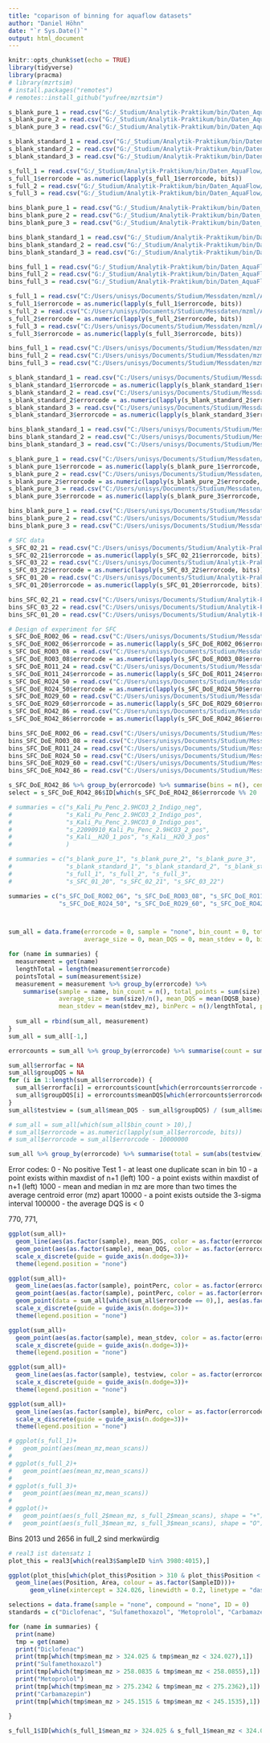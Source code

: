 ```yaml
---
title: "coparison of binning for aquaflow datasets"
author: "Daniel Höhn"
date: "`r Sys.Date()`"
output: html_document
---
```


```r
knitr::opts_chunk$set(echo = TRUE)
library(tidyverse)
library(pracma)
# library(mzrtsim)
# install.packages("remotes")
# remotes::install_github("yufree/mzrtsim")
```

```r
s_blank_pure_1 = read.csv("G:/_Studium/Analytik-Praktikum/bin/Daten_AquaFlow/210229_Blank1_summary.csv")
s_blank_pure_2 = read.csv("G:/_Studium/Analytik-Praktikum/bin/Daten_AquaFlow/210229_Blank2_summary.csv")
s_blank_pure_3 = read.csv("G:/_Studium/Analytik-Praktikum/bin/Daten_AquaFlow/210229_Blank3_summary.csv")

s_blank_standard_1 = read.csv("G:/_Studium/Analytik-Praktikum/bin/Daten_AquaFlow/210229_Blank_SW_MI_I_1_pos_summary.csv")
s_blank_standard_2 = read.csv("G:/_Studium/Analytik-Praktikum/bin/Daten_AquaFlow/210229_Blank_SW_MI_I_2_pos_summary.csv")
s_blank_standard_3 = read.csv("G:/_Studium/Analytik-Praktikum/bin/Daten_AquaFlow/210229_Blank_SW_MI_I_3_pos_summary.csv")

s_full_1 = read.csv("G:/_Studium/Analytik-Praktikum/bin/Daten_AquaFlow/210229_C1_S1_W_MI_1_pos_summary.csv")
s_full_1$errorcode = as.numeric(lapply(s_full_1$errorcode, bits))
s_full_2 = read.csv("G:/_Studium/Analytik-Praktikum/bin/Daten_AquaFlow/210229_C1_S1_W_MI_2_pos_summary.csv")
s_full_3 = read.csv("G:/_Studium/Analytik-Praktikum/bin/Daten_AquaFlow/210229_C1_S1_W_MI_3_pos_summary.csv")

bins_blank_pure_1 = read.csv("G:/_Studium/Analytik-Praktikum/bin/Daten_AquaFlow/210229_Blank1_selectBins_full.csv")
bins_blank_pure_2 = read.csv("G:/_Studium/Analytik-Praktikum/bin/Daten_AquaFlow/210229_Blank2_selectBins_full.csv")
bins_blank_pure_3 = read.csv("G:/_Studium/Analytik-Praktikum/bin/Daten_AquaFlow/210229_Blank3_selectBins_full.csv")

bins_blank_standard_1 = read.csv("G:/_Studium/Analytik-Praktikum/bin/Daten_AquaFlow/210229_Blank_SW_MI_I_1_pos_selectBins_full.csv")
bins_blank_standard_2 = read.csv("G:/_Studium/Analytik-Praktikum/bin/Daten_AquaFlow/210229_Blank_SW_MI_I_2_pos_selectBins_full.csv")
bins_blank_standard_3 = read.csv("G:/_Studium/Analytik-Praktikum/bin/Daten_AquaFlow/210229_Blank_SW_MI_I_3_pos_selectBins_full.csv")

bins_full_1 = read.csv("G:/_Studium/Analytik-Praktikum/bin/Daten_AquaFlow/210229_C1_S1_W_MI_1_pos_selectBins_full.csv")
bins_full_2 = read.csv("G:/_Studium/Analytik-Praktikum/bin/Daten_AquaFlow/210229_C1_S1_W_MI_2_pos_selectBins_full.csv")
bins_full_3 = read.csv("G:/_Studium/Analytik-Praktikum/bin/Daten_AquaFlow/210229_C1_S1_W_MI_3_pos_selectBins_full.csv")

```

```r
s_full_1 = read.csv("C:/Users/unisys/Documents/Studium/Messdaten/mzml/AquaFlow_MS1/210229_C1_S1_W_MI_1_pos_summary.csv")
s_full_1$errorcode = as.numeric(lapply(s_full_1$errorcode, bits))
s_full_2 = read.csv("C:/Users/unisys/Documents/Studium/Messdaten/mzml/AquaFlow_MS1/210229_C1_S1_W_MI_2_pos_summary.csv")
s_full_2$errorcode = as.numeric(lapply(s_full_2$errorcode, bits))
s_full_3 = read.csv("C:/Users/unisys/Documents/Studium/Messdaten/mzml/AquaFlow_MS1/210229_C1_S1_W_MI_3_pos_summary.csv")
s_full_3$errorcode = as.numeric(lapply(s_full_3$errorcode, bits))

bins_full_1 = read.csv("C:/Users/unisys/Documents/Studium/Messdaten/mzml/AquaFlow_MS1/210229_C1_S1_W_MI_1_pos_selectBins_full.csv")
bins_full_2 = read.csv("C:/Users/unisys/Documents/Studium/Messdaten/mzml/AquaFlow_MS1/210229_C1_S1_W_MI_2_pos_selectBins_full.csv")
bins_full_3 = read.csv("C:/Users/unisys/Documents/Studium/Messdaten/mzml/AquaFlow_MS1/210229_C1_S1_W_MI_3_pos_selectBins_full.csv")

s_blank_standard_1 = read.csv("C:/Users/unisys/Documents/Studium/Messdaten/mzml/AquaFlow_MS1/210229_Blank_SW_MI_I_1_pos_summary.csv")
s_blank_standard_1$errorcode = as.numeric(lapply(s_blank_standard_1$errorcode, bits))
s_blank_standard_2 = read.csv("C:/Users/unisys/Documents/Studium/Messdaten/mzml/AquaFlow_MS1/210229_Blank_SW_MI_I_2_pos_summary.csv")
s_blank_standard_2$errorcode = as.numeric(lapply(s_blank_standard_2$errorcode, bits))
s_blank_standard_3 = read.csv("C:/Users/unisys/Documents/Studium/Messdaten/mzml/AquaFlow_MS1/210229_Blank_SW_MI_I_3_pos_summary.csv")
s_blank_standard_3$errorcode = as.numeric(lapply(s_blank_standard_3$errorcode, bits))

bins_blank_standard_1 = read.csv("C:/Users/unisys/Documents/Studium/Messdaten/mzml/AquaFlow_MS1/210229_Blank_SW_MI_I_1_pos_selectBins_full.csv")
bins_blank_standard_2 = read.csv("C:/Users/unisys/Documents/Studium/Messdaten/mzml/AquaFlow_MS1/210229_Blank_SW_MI_I_2_pos_selectBins_full.csv")
bins_blank_standard_3 = read.csv("C:/Users/unisys/Documents/Studium/Messdaten/mzml/AquaFlow_MS1/210229_Blank_SW_MI_I_3_pos_selectBins_full.csv")

s_blank_pure_1 = read.csv("C:/Users/unisys/Documents/Studium/Messdaten/mzml/AquaFlow_MS1/210229_Blank1_summary.csv")
s_blank_pure_1$errorcode = as.numeric(lapply(s_blank_pure_1$errorcode, bits))
s_blank_pure_2 = read.csv("C:/Users/unisys/Documents/Studium/Messdaten/mzml/AquaFlow_MS1/210229_Blank2_summary.csv")
s_blank_pure_2$errorcode = as.numeric(lapply(s_blank_pure_2$errorcode, bits))
s_blank_pure_3 = read.csv("C:/Users/unisys/Documents/Studium/Messdaten/mzml/AquaFlow_MS1/210229_Blank3_summary.csv")
s_blank_pure_3$errorcode = as.numeric(lapply(s_blank_pure_3$errorcode, bits))

bins_blank_pure_1 = read.csv("C:/Users/unisys/Documents/Studium/Messdaten/mzml/AquaFlow_MS1/210229_Blank1_selectBins_full.csv")
bins_blank_pure_2 = read.csv("C:/Users/unisys/Documents/Studium/Messdaten/mzml/AquaFlow_MS1/210229_Blank3_selectBins_full.csv")
bins_blank_pure_3 = read.csv("C:/Users/unisys/Documents/Studium/Messdaten/mzml/AquaFlow_MS1/210229_Blank2_selectBins_full.csv")

# SFC data
s_SFC_02_21 = read.csv("C:/Users/unisys/Documents/Studium/Analytik-Praktikum/rawdata/Exchange_SFC-data/230222_SFC_Modelling_MixF_02_21_summary.csv")
s_SFC_02_21$errorcode = as.numeric(lapply(s_SFC_02_21$errorcode, bits))
s_SFC_03_22 = read.csv("C:/Users/unisys/Documents/Studium/Analytik-Praktikum/rawdata/Exchange_SFC-data/230222_SFC_Modelling_MixF_03_22_summary.csv")
s_SFC_03_22$errorcode = as.numeric(lapply(s_SFC_03_22$errorcode, bits))
s_SFC_01_20 = read.csv("C:/Users/unisys/Documents/Studium/Analytik-Praktikum/rawdata/Exchange_SFC-data/230222_SFC_Modelling_MixF_01_20_summary.csv")
s_SFC_01_20$errorcode = as.numeric(lapply(s_SFC_01_20$errorcode, bits))

bins_SFC_02_21 = read.csv("C:/Users/unisys/Documents/Studium/Analytik-Praktikum/rawdata/Exchange_SFC-data/230222_SFC_Modelling_MixF_02_21_selectBins_full.csv")
bins_SFC_03_22 = read.csv("C:/Users/unisys/Documents/Studium/Analytik-Praktikum/rawdata/Exchange_SFC-data/230222_SFC_Modelling_MixF_03_22_selectBins_full.csv")
bins_SFC_01_20 = read.csv("C:/Users/unisys/Documents/Studium/Analytik-Praktikum/rawdata/Exchange_SFC-data/230222_SFC_Modelling_MixF_01_20_selectBins_full.csv")

# Design of experiment for SFC
s_SFC_DoE_RO02_06 = read.csv("C:/Users/unisys/Documents/Studium/Messdaten/mzml/SFC_DoE/240123_VqF_DoE-pos_RO02_06_summary.csv")
s_SFC_DoE_RO02_06$errorcode = as.numeric(lapply(s_SFC_DoE_RO02_06$errorcode, bits))
s_SFC_DoE_RO03_08 = read.csv("C:/Users/unisys/Documents/Studium/Messdaten/mzml/SFC_DoE/240123_VqF_DoE-pos_RO03_08_summary.csv")
s_SFC_DoE_RO03_08$errorcode = as.numeric(lapply(s_SFC_DoE_RO03_08$errorcode, bits))
s_SFC_DoE_RO11_24 = read.csv("C:/Users/unisys/Documents/Studium/Messdaten/mzml/SFC_DoE/240123_VqF_DoE-pos_RO11_24_summary.csv")
s_SFC_DoE_RO11_24$errorcode = as.numeric(lapply(s_SFC_DoE_RO11_24$errorcode, bits))
s_SFC_DoE_RO24_50 = read.csv("C:/Users/unisys/Documents/Studium/Messdaten/mzml/SFC_DoE/240123_VqF_DoE-pos_RO24_50_summary.csv")
s_SFC_DoE_RO24_50$errorcode = as.numeric(lapply(s_SFC_DoE_RO24_50$errorcode, bits))
s_SFC_DoE_RO29_60 = read.csv("C:/Users/unisys/Documents/Studium/Messdaten/mzml/SFC_DoE/240123_VqF_DoE-pos_RO29_60_summary.csv")
s_SFC_DoE_RO29_60$errorcode = as.numeric(lapply(s_SFC_DoE_RO29_60$errorcode, bits))
s_SFC_DoE_RO42_86 = read.csv("C:/Users/unisys/Documents/Studium/Messdaten/mzml/SFC_DoE/240123_VqF_DoE-pos_RO42_86_summary.csv")
s_SFC_DoE_RO42_86$errorcode = as.numeric(lapply(s_SFC_DoE_RO42_86$errorcode, bits))

bins_SFC_DoE_RO02_06 = read.csv("C:/Users/unisys/Documents/Studium/Messdaten/mzml/SFC_DoE/240123_VqF_DoE-pos_RO02_06_selectBins_full.csv")
bins_SFC_DoE_RO03_08 = read.csv("C:/Users/unisys/Documents/Studium/Messdaten/mzml/SFC_DoE/240123_VqF_DoE-pos_RO03_08_selectBins_full.csv")
bins_SFC_DoE_RO11_24 = read.csv("C:/Users/unisys/Documents/Studium/Messdaten/mzml/SFC_DoE/240123_VqF_DoE-pos_RO11_24_selectBins_full.csv")
bins_SFC_DoE_RO24_50 = read.csv("C:/Users/unisys/Documents/Studium/Messdaten/mzml/SFC_DoE/240123_VqF_DoE-pos_RO24_50_selectBins_full.csv")
bins_SFC_DoE_RO29_60 = read.csv("C:/Users/unisys/Documents/Studium/Messdaten/mzml/SFC_DoE/240123_VqF_DoE-pos_RO29_60_selectBins_full.csv")
bins_SFC_DoE_RO42_86 = read.csv("C:/Users/unisys/Documents/Studium/Messdaten/mzml/SFC_DoE/240123_VqF_DoE-pos_RO42_86_selectBins_full.csv")


```

```r
s_SFC_DoE_RO42_86 %>% group_by(errorcode) %>% summarise(bins = n(), centroids = sum(size), ratio = round(sum(size)/n(),digits = 3), dqsCen = mean(DQSC_min), meanDQS = mean(DQSB_scaled))
select = s_SFC_DoE_RO42_86$ID[which(s_SFC_DoE_RO42_86$errorcode %% 20 != 0)]


```



```r

# summaries = c("s_Kali_Pu_Penc_2.9HCO3_2_Indigo_neg",
#               "s_Kali_Pu_Penc_2.9HCO3_2_Indigo_pos",
#               "s_Kali_Pu_Penc_2.9HCO3_0_Indigo_pos",
#               "s_22090910_Kali_Pu_Penc_2.9HCO3_2_pos",
#               "s_Kali__H2O_1_pos", "s_Kali__H2O_3_pos"
#               )

# summaries = c("s_blank_pure_1", "s_blank_pure_2", "s_blank_pure_3",
#               "s_blank_standard_1", "s_blank_standard_2", "s_blank_standard_3",
#               "s_full_1", "s_full_2", "s_full_3",
#               "s_SFC_01_20", "s_SFC_02_21", "s_SFC_03_22")

summaries = c("s_SFC_DoE_RO02_06", "s_SFC_DoE_RO03_08", "s_SFC_DoE_RO11_24",
              "s_SFC_DoE_RO24_50", "s_SFC_DoE_RO29_60", "s_SFC_DoE_RO42_86")



sum_all = data.frame(errorcode = 0, sample = "none", bin_count = 0, total_points = 0, 
                     average_size = 0, mean_DQS = 0, mean_stdev = 0, binPerc = 0, pointPerc = 0)

for (name in summaries) {
  measurement = get(name) 
  lengthTotal = length(measurement$errorcode)
  pointsTotal = sum(measurement$size)
  measurement = measurement %>% group_by(errorcode) %>% 
    summarise(sample = name, bin_count = n(), total_points = sum(size), 
              average_size = sum(size)/n(), mean_DQS = mean(DQSB_base), 
              mean_stdev = mean(stdev_mz), binPerc = n()/lengthTotal, pointPerc = sum(size)/pointsTotal)
  
  sum_all = rbind(sum_all, measurement)
}
sum_all = sum_all[-1,]

errorcounts = sum_all %>% group_by(errorcode) %>% summarise(count = sum(bin_count), meanDQS = mean(mean_DQS))

sum_all$errorfac = NA
sum_all$groupDQS = NA
for (i in 1:length(sum_all$errorcode)) {
  sum_all$errorfac[i] = errorcounts$count[which(errorcounts$errorcode == sum_all$errorcode[i])]
  sum_all$groupDQS[i] = errorcounts$meanDQS[which(errorcounts$errorcode == sum_all$errorcode[i])]
}
sum_all$testview = (sum_all$mean_DQS - sum_all$groupDQS) / (sum_all$mean_DQS + sum_all$groupDQS) #* log(sum_all$bin_count) * sum_all$total_points / sum_all$errorfac

# sum_all = sum_all[which(sum_all$bin_count > 10),]
# sum_all$errorcode = as.numeric(lapply(sum_all$errorcode, bits))
# sum_all$errorcode = sum_all$errorcode - 10000000

sum_all %>% group_by(errorcode) %>% summarise(total = sum(abs(testview))) %>% arrange(-total)

```
Error codes:
     0 - No positive Test
     1 - at least one duplicate scan in bin
    10 - a point exists within maxdist of n+1 (left)
   100 - a point exists within maxdist of n+1 (left)
  1000 - mean and median in mz are more than two times the average centroid error (mz) apart
 10000 - a point exists outside the 3-sigma interval
100000 - the average DQS is < 0

770, 771, 

```r
ggplot(sum_all)+
  geom_line(aes(as.factor(sample), mean_DQS, color = as.factor(errorcode), group = errorcode))+
  geom_point(aes(as.factor(sample), mean_DQS, color = as.factor(errorcode), size = 2*  binPerc))+
  scale_x_discrete(guide = guide_axis(n.dodge=3))+
  theme(legend.position = "none")

ggplot(sum_all)+
  geom_line(aes(as.factor(sample), pointPerc, color = as.factor(errorcode), group = errorcode))+
  geom_point(aes(as.factor(sample), pointPerc, color = as.factor(errorcode), size = 2*  binPerc))+
  geom_point(data = sum_all[which(sum_all$errorcode == 0),], aes(as.factor(sample), pointPerc, shape = "-"))+
  scale_x_discrete(guide = guide_axis(n.dodge=3))+
  theme(legend.position = "none")

ggplot(sum_all)+
  geom_point(aes(as.factor(sample), mean_stdev, color = as.factor(errorcode)))+
  scale_x_discrete(guide = guide_axis(n.dodge=3))+
  theme(legend.position = "none")

ggplot(sum_all)+
  geom_line(aes(as.factor(sample), testview, color = as.factor(errorcode), group = errorcode))+
  scale_x_discrete(guide = guide_axis(n.dodge=3))+
  theme(legend.position = "none")

ggplot(sum_all)+
  geom_line(aes(as.factor(sample), binPerc, color = as.factor(errorcode), group = errorcode))+
  scale_x_discrete(guide = guide_axis(n.dodge=3))+
  theme(legend.position = "none")

# ggplot(s_full_1)+
#   geom_point(aes(mean_mz,mean_scans))
# 
# ggplot(s_full_2)+
#   geom_point(aes(mean_mz,mean_scans))
# 
# ggplot(s_full_3)+
#   geom_point(aes(mean_mz,mean_scans))
# 
# ggplot()+
#   geom_point(aes(s_full_2$mean_mz, s_full_2$mean_scans), shape = "+")+
#   geom_point(aes(s_full_3$mean_mz, s_full_3$mean_scans), shape = "O")

```
Bins 2013 und 2656 in full_2 sind merkwürdig


```r
# real3 ist datensatz 1
plot_this = real3[which(real3$SampleID %in% 3980:4015),]

ggplot(plot_this[which(plot_this$Position > 310 & plot_this$Position < 340),] %>% group_by(SampleID))+
  geom_line(aes(Position, Area, colour = as.factor(SampleID)))+
      geom_vline(xintercept = 324.026, linewidth = 0.2, linetype = "dashed")
```

```r
selections = data.frame(sample = "none", compound = "none", ID = 0)
standards = c("Diclofenac", "Sulfamethoxazol", "Metoprolol", "Carbamazepin")

for (name in summaries) {
  print(name)
  tmp = get(name)
  print("Diclofenac")
  print(tmp[which(tmp$mean_mz > 324.025 & tmp$mean_mz < 324.027),1])
  print("Sulfamethoxazol")
  print(tmp[which(tmp$mean_mz > 258.0835 & tmp$mean_mz < 258.0855),1])
  print("Metoprolol")
  print(tmp[which(tmp$mean_mz > 275.2342 & tmp$mean_mz < 275.2362),1])
  print("Carbamazepin")
  print(tmp[which(tmp$mean_mz > 245.1515 & tmp$mean_mz < 245.1535),1])
  
}

s_full_1$ID[which(s_full_1$mean_mz > 324.025 & s_full_1$mean_mz < 324.027)]

```

